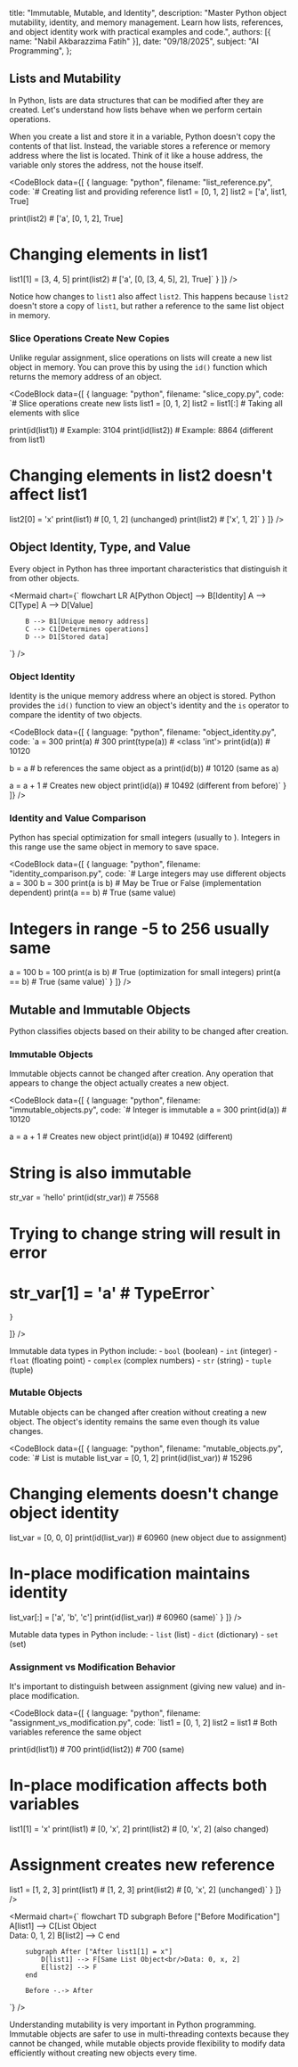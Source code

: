   title: "Immutable, Mutable, and Identity",
  description: "Master Python object mutability, identity, and memory management. Learn how lists, references, and object identity work with practical examples and code.",
  authors: [{ name: "Nabil Akbarazzima Fatih" }],
  date: "09/18/2025",
  subject: "AI Programming",
};

## Lists and Mutability

In Python, lists are data structures that can be modified after they are created. Let's understand how lists behave when we perform certain operations.

When you create a list and store it in a variable, Python doesn't copy the contents of that list. Instead, the variable stores a reference or memory address where the list is located. Think of it like a house address, the variable only stores the address, not the house itself.

<CodeBlock
  data={[
    {
      language: "python",
      filename: "list_reference.py",
      code: `# Creating list and providing reference
list1 = [0, 1, 2]
list2 = ['a', list1, True]

print(list2)  # ['a', [0, 1, 2], True]

# Changing elements in list1
list1[1] = [3, 4, 5]
print(list2)  # ['a', [0, [3, 4, 5], 2], True]`
    }
  ]}
/>

Notice how changes to `list1` also affect `list2`. This happens because `list2` doesn't store a copy of `list1`, but rather a reference to the same list object in memory.

### Slice Operations Create New Copies

Unlike regular assignment, slice operations on lists will create a new list object in memory. You can prove this by using the `id()` function which returns the memory address of an object.

<CodeBlock
  data={[
    {
      language: "python",
      filename: "slice_copy.py",
      code: `# Slice operations create new lists
list1 = [0, 1, 2]
list2 = list1[:]  # Taking all elements with slice

print(id(list1))  # Example: 3104
print(id(list2))  # Example: 8864 (different from list1)

# Changing elements in list2 doesn't affect list1
list2[0] = 'x'
print(list1)  # [0, 1, 2] (unchanged)
print(list2)  # ['x', 1, 2]`
    }
  ]}
/>

## Object Identity, Type, and Value

Every object in Python has three important characteristics that distinguish it from other objects.

<Mermaid
  chart={`
    flowchart LR
        A[Python Object] --> B[Identity]
        A --> C[Type]
        A --> D[Value]
        
        B --> B1[Unique memory address]
        C --> C1[Determines operations]
        D --> D1[Stored data]
  `}
/>

### Object Identity

Identity is the unique memory address where an object is stored. Python provides the `id()` function to view an object's identity and the `is` operator to compare the identity of two objects.

<CodeBlock
  data={[
    {
      language: "python",
      filename: "object_identity.py",
      code: `a = 300
print(a)          # 300
print(type(a))    # <class 'int'>
print(id(a))      # 10120

b = a  # b references the same object as a
print(id(b))      # 10120 (same as a)

a = a + 1  # Creates new object
print(id(a))      # 10492 (different from before)`
    }
  ]}
/>

### Identity and Value Comparison

Python has special optimization for small integers (usually <InlineMath math="-5" /> to <InlineMath math="256" />). Integers in this range use the same object in memory to save space.

<CodeBlock
  data={[
    {
      language: "python",
      filename: "identity_comparison.py",
      code: `# Large integers may use different objects
a = 300
b = 300
print(a is b)      # May be True or False (implementation dependent)
print(a == b)      # True (same value)

# Integers in range -5 to 256 usually same
a = 100
b = 100
print(a is b)      # True (optimization for small integers)
print(a == b)      # True (same value)`
    }
  ]}
/>

## Mutable and Immutable Objects

Python classifies objects based on their ability to be changed after creation.

### Immutable Objects

Immutable objects cannot be changed after creation. Any operation that appears to change the object actually creates a new object.

<CodeBlock
  data={[
    {
      language: "python",
      filename: "immutable_objects.py",
      code: `# Integer is immutable
a = 300
print(id(a))  # 10120

a = a + 1     # Creates new object
print(id(a))  # 10492 (different)

# String is also immutable
str_var = 'hello'
print(id(str_var))  # 75568

# Trying to change string will result in error
# str_var[1] = 'a'  # TypeError`
    }
  ]}
/>

Immutable data types in Python include:
    - `bool` (boolean)
    - `int` (integer)
    - `float` (floating point)
    - `complex` (complex numbers)
    - `str` (string)
    - `tuple` (tuple)

### Mutable Objects

Mutable objects can be changed after creation without creating a new object. The object's identity remains the same even though its value changes.

<CodeBlock
  data={[
    {
      language: "python",
      filename: "mutable_objects.py",
      code: `# List is mutable
list_var = [0, 1, 2]
print(id(list_var))  # 15296

# Changing elements doesn't change object identity
list_var = [0, 0, 0]
print(id(list_var))  # 60960 (new object due to assignment)

# In-place modification maintains identity
list_var[:] = ['a', 'b', 'c']
print(id(list_var))  # 60960 (same)`
    }
  ]}
/>

Mutable data types in Python include:
    - `list` (list)
    - `dict` (dictionary)
    - `set` (set)

### Assignment vs Modification Behavior

It's important to distinguish between assignment (giving new value) and in-place modification.

<CodeBlock
  data={[
    {
      language: "python",
      filename: "assignment_vs_modification.py",
      code: `list1 = [0, 1, 2]
list2 = list1  # Both variables reference the same object

print(id(list1))     # 700
print(id(list2))     # 700 (same)

# In-place modification affects both variables
list1[1] = 'x'
print(list1)         # [0, 'x', 2]
print(list2)         # [0, 'x', 2] (also changed)

# Assignment creates new reference
list1 = [1, 2, 3]
print(list1)         # [1, 2, 3]
print(list2)         # [0, 'x', 2] (unchanged)`
    }
  ]}
/>

<Mermaid
  chart={`
    flowchart TD
        subgraph Before ["Before Modification"]
            A[list1] --> C[List Object<br/>Data: 0, 1, 2]
            B[list2] --> C
        end
        
        subgraph After ["After list1[1] = x"]
            D[list1] --> F[Same List Object<br/>Data: 0, x, 2]
            E[list2] --> F
        end
        
        Before -.-> After
  `}
/>

Understanding mutability is very important in Python programming. Immutable objects are safer to use in multi-threading contexts because they cannot be changed, while mutable objects provide flexibility to modify data efficiently without creating new objects every time.